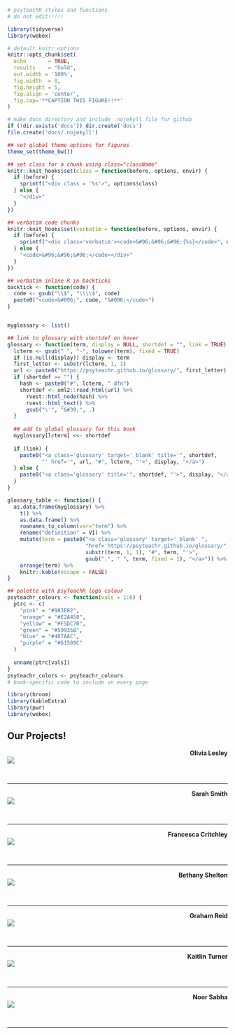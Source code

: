 ```r
# psyTeachR styles and functions
# do not edit!!!!!

library(tidyverse)
library(webex)

# default knitr options
knitr::opts_chunk$set(
  echo       = TRUE,
  results    = "hold",
  out.width = '100%',
  fig.width  = 8, 
  fig.height = 5, 
  fig.align = 'center',
  fig.cap='**CAPTION THIS FIGURE!!**'
)

# make docs directory and include .nojekyll file for github
if (!dir.exists('docs')) dir.create('docs')
file.create('docs/.nojekyll')

## set global theme options for figures
theme_set(theme_bw())

## set class for a chunk using class="className"
knitr::knit_hooks$set(class = function(before, options, envir) {
  if (before) {
    sprintf("<div class = '%s'>", options$class)
  } else {
    "</div>"
  }
})

## verbatim code chunks
knitr::knit_hooks$set(verbatim = function(before, options, envir) {
  if (before) {
    sprintf("<div class='verbatim'><code>&#96;&#96;&#96;{%s}</code>", options$verbatim)
  } else {
    "<code>&#96;&#96;&#96;</code></div>"
  }
})

## verbatim inline R in backticks
backtick <- function(code) {
  code <- gsub("\\$", "\\\\$", code) 
  paste0("<code>&#096;", code, "&#096;</code>")
}


myglossary <- list()

## link to glossary with shortdef on hover
glossary <- function(term, display = NULL, shortdef = "", link = TRUE) {
  lcterm <- gsub(" ", "-", tolower(term), fixed = TRUE)
  if (is.null(display)) display <- term
  first_letter <- substr(lcterm, 1, 1)
  url <- paste0("https://psyteachr.github.io/glossary/", first_letter)
  if (shortdef == "") {
    hash <- paste0("#", lcterm, " dfn")
    shortdef <- xml2::read_html(url) %>% 
      rvest::html_node(hash) %>%
      rvest::html_text() %>%
      gsub("\'", "&#39;", .)
  }
  
  ## add to global glossary for this book
  myglossary[lcterm] <<- shortdef
  
  if (link) {
    paste0("<a class='glossary' target='_blank' title='", shortdef, 
           "' href='", url, "#", lcterm, "'>", display, "</a>")
  } else {
    paste0("<a class='glossary' title='", shortdef, "'>", display, "</a>")
  }
}

glossary_table <- function() {
  as.data.frame(myglossary) %>% 
    t() %>% 
    as.data.frame() %>%
    rownames_to_column(var="term") %>%
    rename("definition" = V1) %>%
    mutate(term = paste0("<a class='glossary' target='_blank' ",
                         "href='https://psyteachr.github.io/glossary/",
                         substr(term, 1, 1), "#", term, "'>",
                         gsub(".", " ", term, fixed = 1), "</a>")) %>%
    arrange(term) %>%
    knitr::kable(escape = FALSE)
}

## palette with psyTeachR logo colour
psyteachr_colours <- function(vals = 1:6) {
  ptrc <- c(
    "pink" = "#983E82",
    "orange" = "#E2A458",
    "yellow" = "#F5DC70",
    "green" = "#59935B",
    "blue" = "#467AAC",
    "purple" = "#61589C"
  )
  
  unname(ptrc[vals])
}
psyteachr_colors <- psyteachr_colours
# book-specific code to include on every page

library(broom)
library(kableExtra)
library(pwr)
library(webex)
```
## Our Projects! {-}

<div>
<span style = "float: right;">**Olivia Lesley**</span>
<br>
<img src="images/Olivia_Lesley.pdf"> 
</div>


<div>
<br>
</div>

---

<div>
<span style = "float: right;">**Sarah Smith**</span>
<br>
<img src="images/Sarah_Smith.jpg"> 
</div>


<div>
<br>
</div>

---

<div>
<span style = "float: right;">**Francesca Critchley**</span>
<br>
<img src="images/Francesca_Critchley.PNG"> 
</div>


<div>
<br>
</div>


---

<div>
<span style = "float: right;">**Bethany Shelton**<br></span>
<br>
<img src="images/Bethany_Shelton.PNG"> 
</div>


<div>
<br>
</div>

---

<div>
<span style = "float: right;">**Graham Reid**<br></span>
<br>
<img src="images/Graham_Reid.PNG">
</div>


<div>
<br>
</div>

---


<div>
<span style = "float: right;">**Kaitlin Turner**<br></span>
<br>
<img src="images/Kaitlin_Turner_Project.jpg">
</div>


<div>
<br>
</div>

---


<div>
<span style = "float: right;">**Noor Sabha**<br></span>
<br>
<img src="images/Noor_Sabha.JPG">
</div>


<div>
<br>
</div>

---


